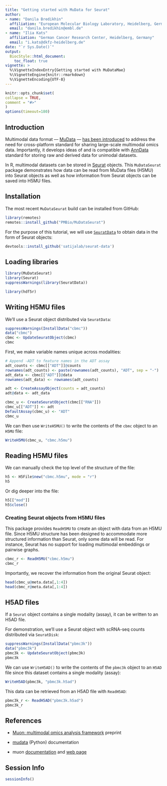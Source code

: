 ```yaml
---
title: "Getting started with MuData for Seurat"
author:
- name: "Danila Bredikhin"
  affiliation: "European Molecular Biology Laboratory, Heidelberg, Germany"
  email: "danila.bredikhin@embl.de"
- name: "Ilia Kats"
  affiliation: "German Cancer Research Center, Heidelberg, Germany"
  email: "i.kats@dkfz-heidelberg.de"
date: "`r Sys.Date()`"
output:
  BiocStyle::html_document:
    toc_float: true
vignette: >
  %\VignetteIndexEntry{Getting started with MuDataMae}
  %\VignetteEngine{knitr::rmarkdown}
  %\VignetteEncoding{UTF-8}
---
```


```r
knitr::opts_chunk$set(
collapse = TRUE,
comment = "#>"
)
options(timeout=180)
```

## Introduction

Multimodal data format — [MuData](https://mudata.readthedocs.io/) — [has been introduced](https://www.biorxiv.org/content/10.1101/2021.06.01.445670v1) to address the need for cross-platform standard for sharing large-scale multimodal omics data. Importantly, it develops ideas of and is compatible with [AnnData](https://anndata.readthedocs.io/) standard for storing raw and derived data for unimodal datasets.

In R, multimodal datasets can be stored in [Seurat](https://satijalab.org/seurat/) objects. This `MuDataSeurat` package demonstrates how data can be read from MuData files (H5MU) into Seurat objects as well as how information from Seurat objects can be saved into H5MU files.

## Installation

The most recent `MuDataSeurat` build can be installed from GitHub:

```r
library(remotes)
remotes::install_github("PMBio/MuDataSeurat")
```

For the purpose of this tutorial, we will use [`SeuratData`](https://github.com/satijalab/seurat-data) to obtain data in the form of Seurat objects:

```r
devtools::install_github('satijalab/seurat-data')
```

## Loading libraries

```r
library(MuDataSeurat)
library(Seurat)
suppressWarnings(library(SeuratData))

library(hdf5r)
```

## Writing H5MU files

We'll use a Seurat object distributed via `SeuratData`:

```r
suppressWarnings(InstallData("cbmc"))
data("cbmc")
cbmc <- UpdateSeuratObject(cbmc)
cbmc
```

First, we make variable names unique across modalities:

```r
# Append -ADT to feature names in the ADT assay
adt_counts <- cbmc[["ADT"]]@counts
rownames(adt_counts) <- paste(rownames(adt_counts), "ADT", sep = "-")
adt_data <- cbmc[["ADT"]]@data
rownames(adt_data) <- rownames(adt_counts)

adt <- CreateAssayObject(counts = adt_counts)
adt@data <- adt_data

cbmc_u <- CreateSeuratObject(cbmc[["RNA"]])
cbmc_u[["ADT"]] <- adt
DefaultAssay(cbmc_u) <- "ADT"
cbmc_u
```

We can then use `WriteH5MU()` to write the contents of the `cbmc` object to an `H5MU` file:

```r
WriteH5MU(cbmc_u, "cbmc.h5mu")
```

## Reading H5MU files

We can manually check the top level of the structure of the file:

```r
h5 <- H5File$new("cbmc.h5mu", mode = "r")
h5
```

Or dig deeper into the file:

```r
h5[["mod"]]
h5$close()
```

### Creating Seurat objects from H5MU files

This package provides `ReadH5MU` to create an object with data from an H5MU file. Since H5MU structure has been designed to accommodate more structured information than Seurat, only some data will be read. For instance, Seurat has no support for loading multimodal embeddings or pairwise graphs.

```r
cbmc_r <- ReadH5MU("cbmc.h5mu")
cbmc_r
```

Importantly, we recover the information from the original Seurat object:

```r
head(cbmc_u@meta.data[,1:4])
head(cbmc_r@meta.data[,1:4])
```

## H5AD files

If a `Seurat` object contains a single modality (assay), it can be written to an H5AD file.

For demonstration, we'll use a Seurat object with scRNA-seq counts distributed via `SeuratDisk`:

```r
suppressWarnings(InstallData("pbmc3k"))
data("pbmc3k")
pbmc3k <- UpdateSeuratObject(pbmc3k)
pbmc3k
```

We can use `WriteH5AD()` to write the contents of the `pbmc3k` object to an `H5AD` file since this dataset contains a single modality (assay):

```r
WriteH5AD(pbmc3k, "pbmc3k.h5ad")
```

This data can be retrieved from an H5AD file with `ReadH5AD`:

```r
pbmc3k_r <- ReadH5AD("pbmc3k.h5ad")
pbmc3k_r
```

## References

- [Muon: multimodal omics analysis framework](https://www.biorxiv.org/content/10.1101/2021.06.01.445670) preprint

- [mudata](https://mudata.readthedocs.io/) (Python) documentation

- muon [documentation](https://muon.readthedocs.io/) and [web page](https://gtca.github.io/muon/)

## Session Info

```r
sessionInfo()
```
